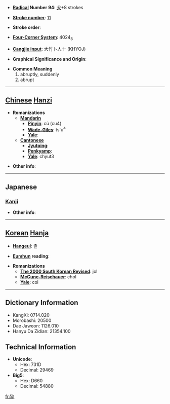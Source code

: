 * '''[[Wiktionary:Chinese radical index| Radical]] Number 94''': [[Wiktionary:Chinese radical index 犬|犬]]+8 strokes

* '''[[Wiktionary:Chinese total strokes index|Stroke number]]''': [[Wiktionary:Chinese total strokes index 11|11]]

* '''Stroke order''': 

* '''[[Wiktionary:Chinese four corner index|Four-Corner System]]''': 4024<sub>8</sub>

* '''[[Wiktionary:Chinese Cangjie index|Cangjie input]]''': 大竹卜人十 (KHYOJ)

* '''Graphical Significance and Origin''': 

* '''Common Meaning'''
*#abruptly, suddenly
*# abrupt


----

== [[Chinese]] [[Hanzi]] ==

* '''Romanizations'''
** '''[[Mandarin]]'''
*** '''[[Pinyin]]''': cù (cu4)
*** '''[[Wade-Giles]]''': ts'u<sup>4</sup>
*** '''[[Yale]]''': 
** '''[[Cantonese]]'''
*** '''[[Jyutping]]''':
*** '''[[Penkyamp]]''': 
*** '''[[Yale]]''': chyut3

* '''Other info''': 

----

==Japanese==
===[[Kanji]]===
{{kanji|on readings=[[そつ]] (sotsu)|kun readings=[[にわか]] (niwaka)}}

* '''Other info''':  

----

== [[Korean]] [[Hanja]] ==

* '''[[Hangeul]]''': 졸

* '''[[Eumhun]] reading''': 

* '''Romanizations'''
** '''[[The 2000 South Korean Revised Romanization|The 2000 South Korean Revised]]''': jol
** '''[[McCune-Reischauer]]''': chol
** '''[[Yale]]''': col

----

== Dictionary Information ==

* KangXi: 0714.020
* Morobashi: 20500
* Dae Jaweon: 1126.010
* Hanyu Da Zidian: 21354.100

== Technical Information ==

* '''Unicode''':
** Hex: 731D
** Decimal: 29469
* '''Big5''':
** Hex: D660
** Decimal: 54880

[[fr:猝]]